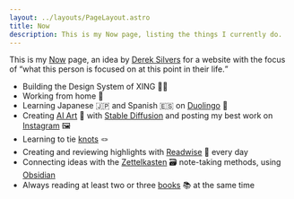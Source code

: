 ```yaml
---
layout: ../layouts/PageLayout.astro
title: Now
description: This is my Now page, listing the things I currently do.
---
```



<div {...animation}>

This is my [Now](https://nownownow.com/) page, an idea by [Derek Silvers](https://sive.rs/) for a website with the focus of <q>what this person is focused on at this point in their life.</q>

</div>

<div {...animationDelay}>

- Building the Design System of XING 👨‍💻
- Working from home 🏡
- Learning Japanese 🇯🇵 and Spanish 🇪🇸 on [Duolingo](https://www.duolingo.com/profile/kogakure) 🦉
- Creating [AI Art](/ai-art/) 🤖 with [Stable Diffusion](https://github.com/CompVis/stable-diffusion) and posting my best work on [Instagram](https://www.instagram.com/kogakure.ai.art/) 🖼️
- Learning to tie [knots](https://www.animatedknots.com/) 🪢
- Creating and reviewing highlights with [Readwise](https://readwise.io/i/stefan805) 📝 every day
- Connecting ideas with the [Zettelkasten](https://en.wikipedia.org/wiki/Zettelkasten) 🗃️ note-taking methods, using [Obsidian](https://obsidian.md/)
- Always reading at least two or three [books](https://www.goodreads.com/kogakure) 📚 at the same time

</div>
